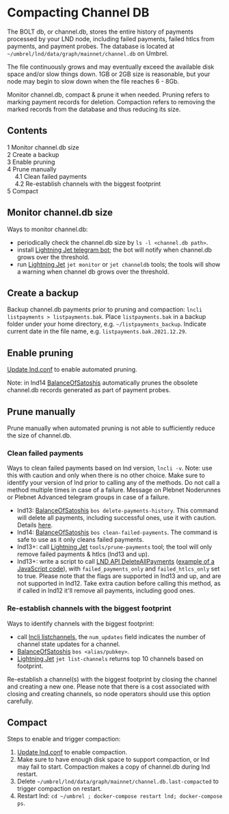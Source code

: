 <span id="compacting-channel-db"></span>
= Compacting Channel DB =

<div class="mw-parser-output">

The BOLT db, or channel.db, stores the entire history of payments processed by your LND node, including failed payments, failed htlcs from payments, and payment probes. The database is located at <code>~/umbrel/lnd/data/graph/mainnet/channel.db</code> on Umbrel.

The file continuously grows and may eventually exceed the available disk space and/or slow things down. 1GB or 2GB size is reasonable, but your node may begin to slow down when the file reaches 6 - 8Gb.

Monitor channel.db, compact &amp; prune it when needed. Pruning refers to marking payment records for deletion. Compaction refers to removing the marked records from the database and thus reducing its size.

<div id="toc" class="toc" role="navigation" aria-labelledby="mw-toc-heading">

<div class="toctitle" lang="en" dir="ltr">

<span id="mw-toc-heading"></span>
== Contents ==

<span class="toctogglespan"></span>

</div>
* [[#Monitor_channel.db_size|<span class="tocnumber">1</span> <span class="toctext">Monitor channel.db size</span>]]
* [[#Create_a_backup|<span class="tocnumber">2</span> <span class="toctext">Create a backup</span>]]
* [[#Enable_pruning|<span class="tocnumber">3</span> <span class="toctext">Enable pruning</span>]]
* [[#Prune_manually|<span class="tocnumber">4</span> <span class="toctext">Prune manually</span>]]
** [[#Clean_failed_payments|<span class="tocnumber">4.1</span> <span class="toctext">Clean failed payments</span>]]
** [[#Re-establish_channels_with_the_biggest_footprint|<span class="tocnumber">4.2</span> <span class="toctext">Re-establish channels with the biggest footprint</span>]]
* [[#Compact|<span class="tocnumber">5</span> <span class="toctext">Compact</span>]]


</div>
<span id="monitor-channel.db-size"></span>
== <span id="Monitor_channel.db_size" class="mw-headline">Monitor channel.db size</span> ==

Ways to monitor channel.db:

* periodically check the channel.db size by <code>ls -l &lt;channel.db path&gt;</code>.
* install [https://github.com/itsneski/lightning-jet#telegram-bot Lightning Jet telegram bot]; the bot will notify when channel.db grows over the threshold.
* run [https://github.com/itsneski/lightning-jet Lightning Jet] <code>jet monitor</code> or <code>jet channeldb</code> tools; the tools will show a warning when channel db grows over the threshold.

<span id="create-a-backup"></span>
== <span id="Create_a_backup" class="mw-headline">Create a backup</span> ==

Backup channel.db payments prior to pruning and compaction: <code>lncli listpayments &gt; listpayments.bak</code>. Place <code>listpayments.bak</code> in a backup folder under your home directory, e.g. <code>~/listpayments_backup</code>. Indicate current date in the file name, e.g. <code>listpayments.bak.2021.12.29</code>.

<span id="enable-pruning"></span>
== <span id="Enable_pruning" class="mw-headline">Enable pruning</span> ==

[[/plebnet.wiki/wiki/Special:MyLanguage/LND_Configuration_Settings#BOLT_Database_optimizations_.28channel.db.29|Update lnd.conf]] to enable automated pruning.

Note: in lnd14 [https://github.com/alexbosworth/balanceofsatoshis BalanceOfSatoshis] automatically prunes the obsolete channel.db records generated as part of payment probes.

<span id="prune-manually"></span>
== <span id="Prune_manually" class="mw-headline">Prune manually</span> ==

Prune manually when automated pruning is not able to sufficiently reduce the size of channel.db.

<span id="clean-failed-payments"></span>
=== <span id="Clean_failed_payments" class="mw-headline">Clean failed payments</span> ===

Ways to clean failed payments based on lnd version, <code>lncli -v</code>. Note: use this with caution and only when there is no other choice. Make sure to identify your version of lnd prior to calling any of the methods. Do not call a method multiple times in case of a failure. Message on Plebnet Noderunnes or Plebnet Advanced telegram groups in case of a failure.

* lnd13: [https://github.com/alexbosworth/balanceofsatoshis BalanceOfSatoshis] <code>bos delete-payments-history</code>. This command will delete all payments, including successful ones, use it with caution. Details [https://github.com/niteshbalusu11/BOS-Commands-Document#delete-payments-history here].
* lnd14: [https://github.com/alexbosworth/balanceofsatoshis BalanceOfSatoshis] <code>bos clean-failed-payments</code>. The command is safe to use as it only cleans failed payments.
* lnd13+: call [https://github.com/itsneski/lightning-jet Lightning Jet] <code>tools/prune-payments</code> tool; the tool will only remove failed payments &amp; htlcs (lnd13 and up).
* lnd13+: write a script to call [https://api.lightning.community/#deleteallpayments LND API DeleteAllPayments] ([https://github.com/itsneski/lightning-jet/blob/main/tools/prune-payments example of a JavaScript code]), with <code>failed_payments_only</code> and <code>failed_htlcs_only</code> set to true. Please note that the flags are supported in lnd13 and up, and are not supported in lnd12. Take extra caution before calling this method, as if called in lnd12 it'll remove all payments, including good ones.

<span id="re-establish-channels-with-the-biggest-footprint"></span>
=== <span id="Re-establish_channels_with_the_biggest_footprint" class="mw-headline">Re-establish channels with the biggest footprint</span> ===

Ways to identify channels with the biggest footprint:

* call [https://api.lightning.community/#listchannels lncli listchannels], the <code>num_updates</code> field indicates the number of channel state updates for a channel.
* [https://github.com/alexbosworth/balanceofsatoshis BalanceOfSatoshis] <code>bos &lt;alias/pubkey&gt;</code>.
* [https://github.com/itsneski/lightning-jet Lightning Jet] <code>jet list-channels</code> returns top 10 channels based on footprint.

Re-establish a channel(s) with the biggest footprint by closing the channel and creating a new one. Please note that there is a cost associated with closing and creating channels, so node operators should use this option carefully.

<span id="compact"></span>
== <span id="Compact" class="mw-headline">Compact</span> ==

Steps to enable and trigger compaction:

# [[/plebnet.wiki/wiki/Special:MyLanguage/LND_Configuration_Settings#BOLT_Database_optimizations_.28channel.db.29|Update lnd.conf]] to enable compaction.
# Make sure to have enough disk space to support compaction, or lnd may fail to start. Compaction makes a copy of channel.db during lnd restart.
# Delete <code>~/umbrel/lnd/data/graph/mainnet/channel.db.last-compacted</code> to trigger compaction on restart.
# Restart lnd: <code>cd ~/umbrel ; docker-compose restart lnd; docker-compose ps</code>.


</div>
